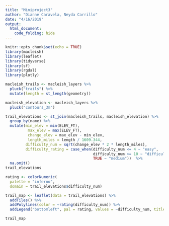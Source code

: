 ```yaml
---
title: "Miniproject3"
author: "Dianne Caravela, Neyda Carrillo"
date: "4/16/2019"
output:   
  html_document:
    code_folding: hide
---
```


```r
knitr::opts_chunk$set(echo = TRUE)
library(macleish)
library(leaflet)
library(tidyverse)
library(sf)
library(rgdal)
library(plotly)
```

```r
macleish_trails <- macleish_layers %>%
  pluck("trails") %>%
  mutate(length = st_length(geometry))

macleish_elevation <- macleish_layers %>%
  pluck("contours_3m")

```

```r
trail_elevations <- st_join(macleish_trails, macleish_elevation) %>%
  group_by(name) %>%
  mutate(min_elev = min(ELEV_FT), 
          max_elev = max(ELEV_FT), 
          change_elev = max_elev - min_elev,
          length_miles = length / 1609.344,
         difficulty_num = sqrt(change_elev * 2 * length_miles),
         difficulty_rating = case_when(difficulty_num <= 4 ~ "easy",
                                       difficulty_num >= 10 ~ "difficult",
                                       TRUE ~ "medium"))  %>%
  na.omit()
trail_elevations
```

```r
rating <- colorNumeric(
  palette = "inferno",  
  domain = trail_elevations$difficulty_num)

trail_map <- leaflet(data = trail_elevations) %>%
  addTiles() %>%
  addPolylines(color = ~rating(difficulty_num)) %>%
  addLegend("bottomleft", pal = rating, values = ~difficulty_num, title = "Difficulty Rating", opacity = 1)

trail_map
```


